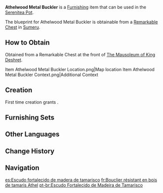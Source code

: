 {{Furnishing Infobox
|id             = 364213
|image          = Item Athelwood Metal Buckler.png
|category       = Wall Decor
|subcategory    = Hanging Ornament
|quality        = 3
|adeptal_energy = 60
|load           = 85
|reduced_load   = 64
|description    = A heavy round shield, which looks like a regular round shield but in fact conceals a hidden secret.<br>[[Athel Wood]] of moderate age and sturdy quality is selected and cut into planks of precise size and thickness. Smoking, waxing, and other processes will increase the planks' hardness to their greatest extent, before mortise and tenon structures are used to join them together. They are then affixed on three relatively light and soft backplanes to form a double-layer composite structure, which tries to wear down incoming blades and arrows to the greatest extent possible, weakening their power and absorbing their impact. At the same time, the frame is covered with a rigid iron structure, while reinforcing structures are placed at the vertex of the shield arc to resist the impact of blunt objects and opposing shields &mdash; and with that, the shield is complete.<br>Such shields are said to be able to fend off any attack from anyone without a [[Vision]]. Their price is also equivalent to dozens of ordinary weapons, which limits their users to small numbers of [[Eremite]] or [[Corps of Thirty]] elite troops.<br>Treasure Hoarders, who prioritize the lightness of their equipment, can't comprehend why a sellsword would invest so much in a shield like this. Only a select few frontline mercenaries and the designer of this shield type understand the importance of such equipment. As a reckless youth, the shield designer once led an incursion into [[Aaru Village]] in search of his colleagues' nemesis, only to be defeated by a young guard. With a shield in her left hand and a spear in her right, the [[Candace|guard with heterochromatic eyes]] was a human avalanche, shattering the intruders' weapons and defensive equipment alike in a single charge, knocking them out with just the right amount of force, before handing them over to the aged guards, admonishing them, and releasing them. The shield's designer, though now reformed and no longer a criminal, still remembers the young guard with her differently-colored eyes, regarding her as the strongest warrior he has ever met. She was the reference point from which the principle of "the greatest offense is the greatest defense" was used to transform this venerable shield design into this style of round shield.<br>And who knows? Perhaps it may yet withstand one of her blows should they ever meet again...
|mention        = Candace;The Eremites;Corps of Thirty;Treasure Hoarders
|blueprint      = Remarkable Chest
|source1        = 
}}
'''Athelwood Metal Buckler''' is a [[Furnishing]] item that can be used in the [[Serenitea Pot]].

The blueprint for Athelwood Metal Buckler is obtainable from a [[Remarkable Chest]] in [[Sumeru]].

==How to Obtain==
Obtained from a Remarkable Chest at the front of [[The Mausoleum of King Deshret]].
<gallery>
Item Athelwood Metal Buckler Location.png|Map location
Item Athelwood Metal Buckler Context.png|Additional Context
</gallery>

==Creation==
First time creation grants {{Item|Trust|24|x=60}}.
{{Recipe
|type = Creation
|time = 14h
|Athel Wood = 8
|Iron Chunk = 4
|sort = Athel Wood;Iron Chunk
}}

==Furnishing Sets==
{{Craft Usage|type=Furnishing Set}}

==Other Languages==
{{Other Languages
|default_hidden = 1
|en      = Athelwood Metal Buckler
|zhs     = 柽木坚铁圆盾
|zhs_rm  = Chēngmù Jiāntiě Yuándùn
|zht     = 檉木堅鐵圓盾
|zht_rm  = Chēngmù Jiāntiě Yuándùn
|ja      = タマリスクの円盾・堅鉄
|ja_rm   = Tamarisuku no Marutate - Kentetsu{{Assumed}}
|ko      = 단단한 에셀나무 원형 방패
|ko_rm   = Dandanhan Eselnamu Wonhyeong Bangpae
|es      = Escudo fortalecido de madera de tamarisco
|fr      = Bouclier résistant en bois de tamaris Athel
|ru      = Круглый щит из тамариска
|th      = โล่เกราะกลมไม้ Athel
|th_rm   = 
|vi      = Khiên Gỗ Sanh Tròn
|de      = Athel-Holzschild mit Metallrahmen
|id      = Perisai Besi Athelwood
|pt      = Escudo Fortalecido de Madeira de Tamarisco
|tr      = Ilgın Metal Kalkan
|it      = Brocchiero metallico in legno di athel
}}

==Change History==
{{Change History|3.1}}

==Navigation==
{{Furnishing Navbox|interior}}

[[es:Escudo fortalecido de madera de tamarisco]]
[[fr:Bouclier résistant en bois de tamaris Athel]]
[[pt-br:Escudo Fortalecido de Madeira de Tamarisco]]